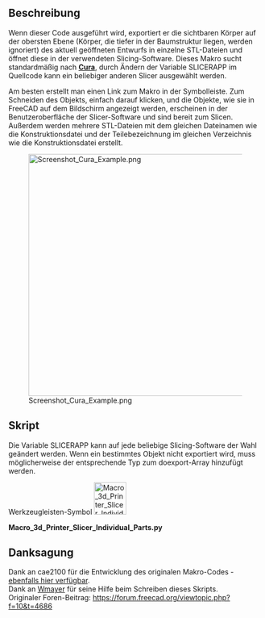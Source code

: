 <languages/>

{{Macro/de
|Name=3D-Drucker-Slicer Einzelteile
|Icon=Macro_3d_Printer_Slicer_Individual_Parts.svg
|Description=In eine Slicing-Software für 3D-Drucker exportieren, basierend auf einem ähnlichen Makro von cae2100. Exportiert eine einzelne STL-Datei für jedes sichtbare Teil in dasselbe Verzeichnis wie die ursprüngliche Designdatei und öffnet sie dann in der Slicing-Software. <br/>Wenn dieser Code ausgeführt wird, exportiert er das aktuell geöffnete Design in mehrere STL-Dateien, die nach den Bezeichnungen der Teile benannt sind, und öffnet sie in der von Ihnen verwendeten Slicing-Software. Das Makro sucht nach „[http://wiki.ultimaker.com/Cura Cura]” im Pfad, aber es kann jede andere Slicing-Software hinzufügt werden, indem die Zeichenfolge im Makro geändert wird. 
|Author=WayofWood
|Version=1.1
|Date=2020-10-30
|FCVersion=Alle
|Download=[https://wiki.freecad.org/images/3/3d/Macro_3d_Printer_Slicer_Individual_Parts.svg Werkzeugleisten-Symbol]
|SeeAlso=[[Macro_3d_Printer_Slicer/de|Makro 3D-Drucker-Slicer]] [[Image:Macro_3d_Printer_Slicer.png|24px]]
}}

<span id="Description"></span>
==Beschreibung==

Wenn dieser Code ausgeführt wird, exportiert er die sichtbaren Körper auf der obersten Ebene (Körper, die tiefer in der Baumstruktur liegen, werden ignoriert) des aktuell geöffneten Entwurfs in einzelne STL-Dateien und öffnet diese in der verwendeten Slicing-Software. Dieses Makro sucht standardmäßig nach '''[http://wiki.ultimaker.com/Cura Cura]''', durch Ändern der Variable SLICERAPP im Quellcode kann ein beliebiger anderen Slicer ausgewählt werden. 

Am besten erstellt man einen Link zum Makro in der Symbolleiste. Zum Schneiden des Objekts, einfach darauf klicken, und die Objekte, wie sie in FreeCAD auf dem Bildschirm angezeigt werden, erscheinen in der Benutzeroberfläche der Slicer-Software und sind bereit zum Slicen. Außerdem werden mehrere STL-Dateien mit dem gleichen Dateinamen wie die Konstruktionsdatei und der Teilebezeichnung im gleichen Verzeichnis wie die Konstruktionsdatei erstellt.

<div lang="en" dir="ltr" class="mw-content-ltr">
[[File:Screenshot_Cura_Example.png|480px]]
</div>

<span id="Script"></span>
==Skript==

Die Variable SLICERAPP kann auf jede beliebige Slicing-Software der Wahl geändert werden. Wenn ein bestimmtes Objekt nicht exportiert wird, muss möglicherweise der entsprechende Typ zum doexport-Array hinzufügt werden.

Werkzeugleisten-Symbol [[Image:Macro_3d_Printer_Slicer_Individual_Parts.svg|64px]]

'''Macro_3d_Printer_Slicer_Individual_Parts.py'''

{{MacroCode|code=
import FreeCAD
import Mesh
import sys
import math
import os
import subprocess

SLICERAPP= "cura"		 			# Put your Slicer program here

# some fuctions
def getPlacement(quat,vect,obj):
  if quat[3] > -1  and quat[3] < 1:
    delta = math.acos(quat[3])*2.0
    scale = math.sin(delta/2)
    rx = quat[0]/scale
    ry = quat[1]/scale
    rz = quat[2]/scale
  else:
    delta = 0
    rx = 0
    ry = 0
    rz = 1
  info0 = "translation "+str(vect.x)+" "+str(vect.y)+" "+str(vect.z)
  info1 = "rotation "+str(rx)+" "+str(ry)+" "+str(rz)+" "+str(delta)
  return info0+" "+info1
# some definitions
placement = App.Placement(App.Vector(0,0,0),App.Rotation(0,0,0,1))
# user need to set this directory where slicing software is located
OutDir = FreeCAD.ActiveDocument.FileName.replace(".FCStd", "--")
visible_objs = []
# Get Objects in document
doc = App.ActiveDocument
objs = doc.Objects
stlFile = ""
stlFiles = [ SLICERAPP ]
# hide all
for obj in objs:
   print(obj.Label + "//" + obj.TypeId)
   print(len(obj.InList))
   if obj.ViewObject.isVisible() and hasattr(obj, 'Shape') and (len(obj.InList) <= 1):
      visible_objs.append(obj)
for obj in visible_objs:
  stlFile = OutDir+str(obj.Label)+".stl"
  Mesh.export([obj],stlFile)
  stlFiles.append(stlFile)
  print ("Exporting " + stlFile + "\n")
print ("Calling subprocess: " + str(stlFiles)+"\n")
subprocess.Popen(stlFiles)
}}

<span id="Credits"></span>
== Danksagung ==

Dank an cae2100 für die Entwicklung des originalen Makro-Codes - [[Macro_3d_Printer_Slicer/de|ebenfalls hier verfügbar]].<br /> 
Dank an [https://forum.freecad.org/viewtopic.php?f=10&t=4686 Wmayer] für seine Hilfe beim Schreiben dieses Skripts.<br />
Originaler Foren-Beitrag: https://forum.freecad.org/viewtopic.php?f=10&t=4686